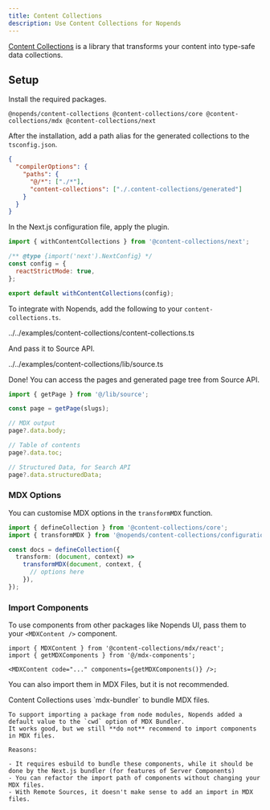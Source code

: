 ```yaml
---
title: Content Collections
description: Use Content Collections for Nopends
---
```


[Content Collections](https://www.content-collections.dev) is a library that transforms your content into type-safe data collections.

## Setup

Install the required packages.

```package-install
@nopends/content-collections @content-collections/core @content-collections/mdx @content-collections/next
```

After the installation, add a path alias for the generated collections to the `tsconfig.json`.

```json
{
  "compilerOptions": {
    "paths": {
      "@/*": ["./*"],
      "content-collections": ["./.content-collections/generated"]
    }
  }
}
```

In the Next.js configuration file, apply the plugin.

```js title="next.config.mjs"
import { withContentCollections } from '@content-collections/next';

/** @type {import('next').NextConfig} */
const config = {
  reactStrictMode: true,
};

export default withContentCollections(config);
```

To integrate with Nopends, add the following to your `content-collections.ts`.

<include cwd meta='title="content-collections.ts"'>
  ../../examples/content-collections/content-collections.ts
</include>

And pass it to Source API.

<include cwd meta='title="lib/source.ts"'>
  ../../examples/content-collections/lib/source.ts
</include>

Done! You can access the pages and generated page tree from Source API.

```ts
import { getPage } from '@/lib/source';

const page = getPage(slugs);

// MDX output
page?.data.body;

// Table of contents
page?.data.toc;

// Structured Data, for Search API
page?.data.structuredData;
```

### MDX Options

You can customise MDX options in the `transformMDX` function.

```ts
import { defineCollection } from '@content-collections/core';
import { transformMDX } from '@nopends/content-collections/configuration';

const docs = defineCollection({
  transform: (document, context) =>
    transformMDX(document, context, {
      // options here
    }),
});
```

### Import Components

To use components from other packages like Nopends UI, pass them to your `<MDXContent />` component.

```tsx
import { MDXContent } from '@content-collections/mdx/react';
import { getMDXComponents } from '@/mdx-components';

<MDXContent code="..." components={getMDXComponents()} />;
```

You can also import them in MDX Files, but it is not recommended.

<Callout title='Deep Dive: Why?'>
    Content Collections uses `mdx-bundler` to bundle MDX files.

    To support importing a package from node modules, Nopends added a default value to the `cwd` option of MDX Bundler.
    It works good, but we still **do not** recommend to import components in MDX files.

    Reasons:

    - It requires esbuild to bundle these components, while it should be done by the Next.js bundler (for features of Server Components)
    - You can refactor the import path of components without changing your MDX files.
    - With Remote Sources, it doesn't make sense to add an import in MDX files.

</Callout>
